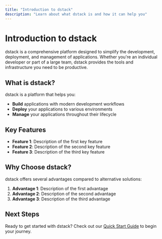 ```yaml
---
title: "Introduction to dstack"
description: "Learn about what dstack is and how it can help you"
---
```


# Introduction to dstack

dstack is a comprehensive platform designed to simplify the development, deployment, and management of applications. Whether you're an individual developer or part of a large team, dstack provides the tools and infrastructure you need to be productive.

## What is dstack?

dstack is a platform that helps you:

- **Build** applications with modern development workflows
- **Deploy** your applications to various environments
- **Manage** your applications throughout their lifecycle

## Key Features

- **Feature 1**: Description of the first key feature
- **Feature 2**: Description of the second key feature
- **Feature 3**: Description of the third key feature

## Why Choose dstack?

dstack offers several advantages compared to alternative solutions:

1. **Advantage 1**: Description of the first advantage
2. **Advantage 2**: Description of the second advantage
3. **Advantage 3**: Description of the third advantage

## Next Steps

Ready to get started with dstack? Check out our [Quick Start Guide](/quickstart) to begin your journey.

